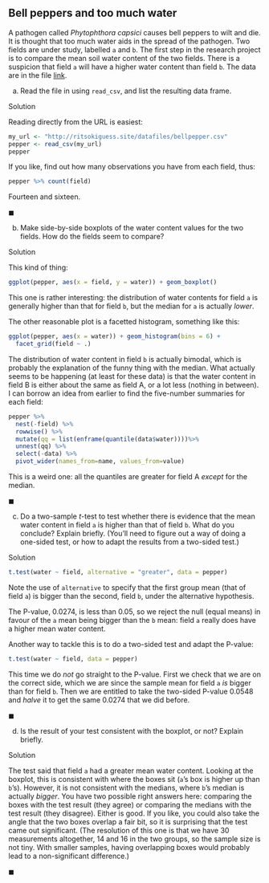 ##  Bell peppers and too much water


 A pathogen called *Phytophthora capsici* causes bell
peppers to wilt and die. It is thought that too much water aids in the
spread of the pathogen. Two fields are under study, labelled
`a` and `b`. The first step in the research project is
to compare the mean soil  water content of the two fields.  There is
a suspicion that field `a` will have a higher water content
than field `b`. The data
are in the
file
[link](http://ritsokiguess.site/datafiles/bellpepper.csv).


(a) Read the file in using `read_csv`, and
list the resulting data frame.
 
Solution


Reading directly from the URL is easiest:

```r
my_url <- "http://ritsokiguess.site/datafiles/bellpepper.csv"
pepper <- read_csv(my_url)
pepper
```

     

If you like, find out how many observations you have from each field, thus:

```r
pepper %>% count(field)
```

 

Fourteen and sixteen.
 
$\blacksquare$

(b) Make side-by-side boxplots of the water content values for
the two fields. How do the fields seem to compare?
 
Solution


This kind of thing:

```r
ggplot(pepper, aes(x = field, y = water)) + geom_boxplot()
```

     

This one is rather interesting: the distribution of water contents for
field `a` is generally higher than that for field `b`,
but the median for `a` is actually *lower*.

The other reasonable plot is a facetted histogram, something like this:

```r
ggplot(pepper, aes(x = water)) + geom_histogram(bins = 6) +
  facet_grid(field ~ .)
```

 

The distribution of water content in field `b` is actually
bimodal, which is probably the explanation of the funny thing with the
median. What actually seems to be happening (at least for these data)
is that the water content in field B is either about the same as field
A, or a lot less (nothing in between).  I can borrow an idea from
earlier to find the five-number summaries for each field:

```r
pepper %>%
  nest(-field) %>%
  rowwise() %>% 
  mutate(qq = list(enframe(quantile(data$water))))%>%
  unnest(qq) %>%
  select(-data) %>% 
  pivot_wider(names_from=name, values_from=value)
```

 

This is a weird one: all the quantiles are greater for field A
*except* for the median.
 
$\blacksquare$

(c) Do a two-sample $t$-test to test whether there is evidence
that the mean water
content in field `a` is higher than that of field
`b`. What do you conclude? Explain briefly. (You'll need to
figure out a way of doing a one-sided test, or how to adapt the
results from a two-sided test.)
 
Solution


```r
t.test(water ~ field, alternative = "greater", data = pepper)
```

     

Note the use of `alternative` to specify that the first group
mean (that of field `a`) is bigger than the second, field
`b`, under the alternative hypothesis.

The P-value, 0.0274, is less than 0.05, so we reject the null (equal
means) in favour of the `a` mean being bigger than the
`b` mean: field `a` really does have a higher mean water
content. 

Another way to tackle this is to do a two-sided test and adapt the P-value:

```r
t.test(water ~ field, data = pepper)
```

 

This time we do *not* go straight to the P-value. First we check
that we are on the correct side, which we are since the sample mean
for field `a` *is* bigger than for field `b`. Then we are
entitled to take the two-sided P-value 0.0548 and *halve* it to
get the same 0.0274 that we did before.
 
$\blacksquare$

(d) Is the result of your test consistent with the boxplot, or
not? Explain briefly.
 
Solution


The test said that field `a` had a greater mean water
content. Looking at the boxplot, this is consistent with where the
boxes sit (`a`'s box is higher up than
`b`'s). However, it is not consistent with the medians,
where `b`'s median is actually *bigger*.
You have two possible right answers here: comparing the boxes with
the test result (they agree) or comparing the medians with the
test result (they disagree). Either is good. If you like, you
could also take the angle that the two boxes overlap a fair bit,
so it is surprising that the test came out significant. (The
resolution of this one is that we have 30 measurements altogether,
14 and 16 in the two groups, so the sample size is not tiny. With
smaller samples, having overlapping boxes would probably lead to a
non-significant difference.) 
 

$\blacksquare$


